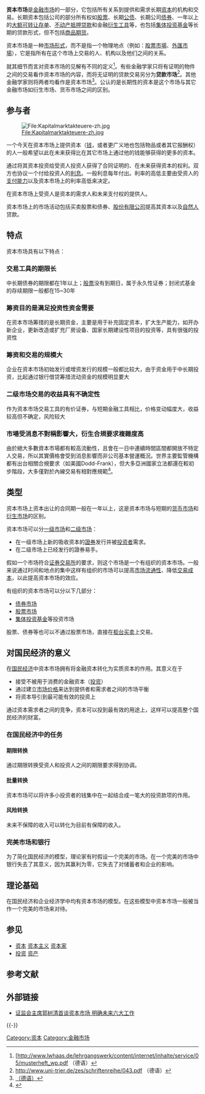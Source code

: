 '''资本市场'''是[[金融市场|金融市场]]的一部分，它包括所有关系到提供和需求长期[[资本|资本]]的机构和交易。长期资本包括公司的部分所有权如[[股票|股票]]、长期[[公债|公债]]、长期公司[[债券|债券]]、一年以上的[[大额可转让存单|大额可转让存单]]、[[不动产抵押贷款|不动产抵押贷款]]和金融[[衍生工具|衍生工具]]等，也包括[[集体投资基金|集体投资基金]]等长期的贷款形式，但不包括[[商品|商品]][[期货|期货]]。

资本市场是一种[[市场形式|市场形式]]，而不是指一个物理地点（例如：[[股票市場|股票市場]]、[[外匯市場|外匯市場]]），它是指所有在这个市场上交易的人、机构以及他们之间的关系。

就其细节而言对资本市场的见解有不同的定义<ref>[http://www.lwhaas.de/lehrgangswerk/content/internet/inhalte/service/05/musterheft_wp.pdf {{Wayback|url=http://www.lwhaas.de/lehrgangswerk/content/internet/inhalte/service/05/musterheft_wp.pdf |date=20070929041516 }} （德语）</ref>。有些金融学家只将有证明的物件之间的交易看作资本市场的内容，而将无证明的贷款交易另分为'''贷款市场'''<ref>http://www.uni-trier.de/zes/schriftenreihe/043.pdf {{Wayback|url=http://www.uni-trier.de/zes/schriftenreihe/043.pdf |date=20070318130225 }} （德语）</ref>。其他金融学家则将两者均看作是资本市场<ref>[http://www.f3.fhtw-berlin.de/Lehrmaterialien/Singer/InternationalesFinanzmanagement/FIN_IV_FOLIE_1_WS2005_06.pdf （德语）]{{dead link|date=December 2021}}</ref>。公认的是长期性的资本是这个市场与其它金融市场如衍生市场、货币市场之间的区别。

== 参与者 ==
[[File:Kapitalmarktakteuere-zh.jpg|File:Kapitalmarktakteuere-zh.jpg]]

一个今天在资本市场上提供资本（[[钱|钱]]，或者更广义地也包括物品或者其它报酬权）的人一般希望以此在未来获得比在其它市场上通过他的钱能够获得的更多的资本。

通过将其资本投资给受资人投资人获得了合同证明的、在未来获得资本的权利。双方也协议一个付给投资人的[[利息|利息]]。一般利息每年付出。利率的高低主要由受资人的[[支付能力|支付能力]]以及资本市场上的利率高低来决定。

在资本市场上受资人是资本的需求人和未来支付权的提供人。

资本市场上的市场活动包括买卖股票和债券、[[股份有限公司|股份有限公司]]提高其资本以及[[自然人|自然人]]贷款。

== 特点 ==
资本市场具有以下特点：

=== 交易工具的期限长 ===
中长期债券的期限都在1年以上；[[股票|股票]]没有到期日，属于永久性证券；封闭式基金的存续期限一般都在15~30年

=== 筹资目的是满足投资性资金需要 ===
在资本市场筹措的是长期资金，主要是用于补充固定资本，扩大生产能力，如开办新企业，更新改造或扩充厂房设备、国家长期建设性项目的投资等，具有很强的投资性

=== 筹资和交易的规模大 ===
企业在资本市场初始发行或增资发行的规模一般都比较大，由于资金用于中长期投资，比起通过银行借贷筹措流动资金的规模明显要大

=== 二级市场交易的收益具有不确定性 ===
作为资本市场交易工具的有价证券，与短期金融工具相比，价格变动幅度大，收益较高但不确定，风险较大

=== 市場受消息不對稱影響大，衍生合規要求複雜度高 ===
由於絕大多數資本市場都有較高流動性，且會在一日中連續時間區間都開放不特定人交易，所以其實價格會受到消息影響而非公司基本營運概況。世界主要監管機構都有出台相關合規要求（如美國Dodd-Frank），但大多亞洲國家立法都還在較初步階段，大多僅對於內線交易有相對應規範<ref>{{cite web |author1=小金斧 |title=證券自營交易員也有風險? 帶你第一手解析資本市場規範! |url=https://goldenaxes.net/capital_market_compliance/ |website=小金斧 |access-date=2021-11-08 |archive-date=2021-11-08 |archive-url=https://web.archive.org/web/20211108074520/https://goldenaxes.net/capital_market_compliance/ |dead-url=no }}</ref>。

== 类型 ==
资本市场上资本出让的合同期一般在一年以上，这是资本市场与短期的[[货币市场|货币市场]]和[[金融衍生工具|衍生市场]]的区别。

资本市场可以分[[一级市场|一级市场]]和[[二级市场|二级市场]]：
* 在一级市场上新的吸收资本的[[證券|證券]]发行并被[[投资者|投资者]]需求。
* 在二级市场上已经发行的證券易手。

假如一个市场符合[[证券交易所|证券交易所]]的要求，则这个市场是一个有组织的资本市场。一般来说通过时间和地点的集中这样有组织的市场可以提高[[市场流通性|市场流通性]]、降低[[交易成本|交易成本]]，以此提高资本市场的效应。

有组织的资本市场可以分以下几部分：
* [[债券市场|债券市场]]
* [[股票市场|股票市场]]
* [[集体投资基金|集体投资基金]]等投资市场

股票、债券等也可以不通过股票市场，直接在[[柜台买卖|柜台买卖]]上交易。

== 对国民经济的意义 ==
在[[国民经济|国民经济]]中资本市场拥有将金融资本转化为实质资本的作用。其意义在于
* 接受不被用于消费的金融资本（[[投资|投资]]）
* 通过建立[[市场价格|市场价格]]来达到提供者和需求者之间的市场平衡
* 将资本导引到最可能有效的投资上

通过资本需求者之间的竞争，资本可以投到最有效的用途上，这样可以提高整个国民经济的财富。

=== 在国民经济中的任务 ===
==== 期限转换 ====
通过期限转换受资人和投资人之间的期限要求得到协调。

==== 批量转换 ====
资本市场可以将许多小投资者的钱集中在一起结合成一笔大的投资款项的作用。

==== 风险转换 ====
未来不保障的收入可以转化为目前有保障的收入。

=== 完美市场和银行 ===
为了简化国民经济的模型，理论家有时假设一个完美的市场。在一个完美的市场中银行失去了其意义，因为其赢利为零，它失去了对储蓄者和企业的影响。

== 理论基础 ==
在国民经济和企业经济学中均有资本市场的模型。在这些模型中资本市场一般被当作一个完美的市场来对待。

== 参见 ==
* [[资本|资本]] [[资本主义|资本主义]] [[资本家|资本家]]
* [[投资|投资]] [[资产|资产]]

== 参考文献 ==
{{Reflist}}

== 外部链接 ==
{{Portal box|经济}}
*[https://web.archive.org/web/20120723025414/http://www.qian999.com/zixun/QUERYNEWSDETAIL--1760.html 证监会主席郭树清首谈资本市场 明确未来六大工作]

{{-}}
{{金融市场}}
{{市场}}

[[Category:资本|Category:资本]]
[[Category:金融市场|Category:金融市场]]
